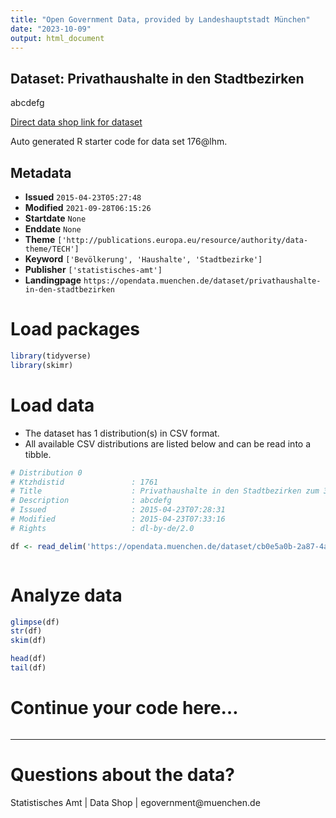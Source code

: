 ```yaml
---
title: "Open Government Data, provided by Landeshauptstadt München"
date: "2023-10-09"
output: html_document
---
```


## Dataset: Privathaushalte in den Stadtbezirken

abcdefg

[Direct data shop link for dataset](https://opendata.muenchen.de/dataset/privathaushalte-in-den-stadtbezirken)

Auto generated R starter code for data set 176@lhm.

## Metadata

- **Issued** `2015-04-23T05:27:48`
- **Modified** `2021-09-28T06:15:26`
- **Startdate** `None`
- **Enddate** `None`
- **Theme** `['http://publications.europa.eu/resource/authority/data-theme/TECH']`
- **Keyword** `['Bevölkerung', 'Haushalte', 'Stadtbezirke']`
- **Publisher** `['statistisches-amt']`
- **Landingpage** `https://opendata.muenchen.de/dataset/privathaushalte-in-den-stadtbezirken`


# Load packages

```r

library(tidyverse)
library(skimr)

```

# Load data

-   The dataset has 1 distribution(s) in CSV format.
-   All available CSV distributions are listed below and can be read into a tibble.

```r

# Distribution 0
# Ktzhdistid               : 1761
# Title                    : Privathaushalte in den Stadtbezirken zum 31.12.2013
# Description              : abcdefg
# Issued                   : 2015-04-23T07:28:31
# Modified                 : 2015-04-23T07:33:16
# Rights                   : dl-by-de/2.0

df <- read_delim('https://opendata.muenchen.de/dataset/cb0e5a0b-2a87-4a29-9b70-69e1db4fb529/resource/ce4bc761-84c1-4a3e-80d8-dd51577fb18f/download/privathaushaltestadtbezirke2013.csv')



```

# Analyze data

```r

glimpse(df)
str(df)
skim(df)

head(df)
tail(df)

```

# Continue your code here...

```r

```

------------------------------------------------------------------------

# Questions about the data?

Statistisches Amt | Data Shop | egovernment@muenchen.de
